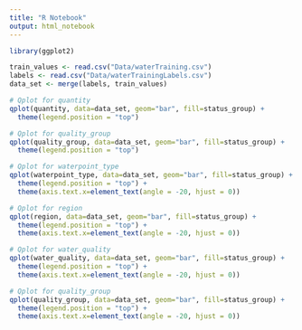 ```yaml
---
title: "R Notebook"
output: html_notebook
---
```


```r
library(ggplot2)

train_values <- read.csv("Data/waterTraining.csv")
labels <- read.csv("Data/waterTrainingLabels.csv")
data_set <- merge(labels, train_values)

# Qplot for quantity
qplot(quantity, data=data_set, geom="bar", fill=status_group) + 
  theme(legend.position = "top")

# Qplot for quality_group
qplot(quality_group, data=data_set, geom="bar", fill=status_group) + 
  theme(legend.position = "top")

# Qplot for waterpoint_type
qplot(waterpoint_type, data=data_set, geom="bar", fill=status_group) + 
  theme(legend.position = "top") + 
  theme(axis.text.x=element_text(angle = -20, hjust = 0))

# Qplot for region
qplot(region, data=data_set, geom="bar", fill=status_group) + 
  theme(legend.position = "top") + 
  theme(axis.text.x=element_text(angle = -20, hjust = 0))

# Qplot for water_quality        
qplot(water_quality, data=data_set, geom="bar", fill=status_group) + 
  theme(legend.position = "top") + 
  theme(axis.text.x=element_text(angle = -20, hjust = 0))

# Qplot for quality_group
qplot(quality_group, data=data_set, geom="bar", fill=status_group) + 
  theme(legend.position = "top") +  
  theme(axis.text.x=element_text(angle = -20, hjust = 0))

```


